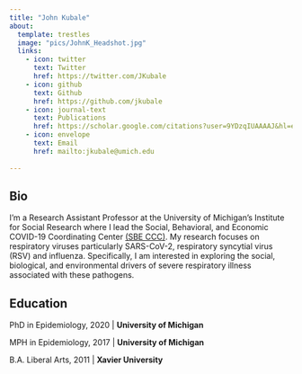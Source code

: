 ```yaml
---
title: "John Kubale"
about: 
  template: trestles
  image: "pics/JohnK_Headshot.jpg"
  links: 
    - icon: twitter
      text: Twitter
      href: https://twitter.com/JKubale
    - icon: github
      text: Github
      href: https://github.com/jkubale
    - icon: journal-text
      text: Publications
      href: https://scholar.google.com/citations?user=9YDzqIUAAAAJ&hl=en&oi=ao
    - icon: envelope
      text: Email
      href: mailto:jkubale@umich.edu
      
---
```


## Bio

I'm a Research Assistant Professor at the University of Michigan's Institute for Social Research where I lead the Social, Behavioral, and Economic COVID-19 Coordinating Center [(SBE CCC)](https://www.icpsr.umich.edu/web/pages/sbeccc/). My research focuses on respiratory viruses particularly SARS-CoV-2, respiratory syncytial virus (RSV) and influenza. Specifically, I am interested in exploring the social, biological, and environmental drivers of severe respiratory illness associated with these pathogens.

## Education

PhD in Epidemiology, 2020 \| **University of Michigan**

MPH in Epidemiology, 2017 \| **University of Michigan**

B.A. Liberal Arts, 2011 \| **Xavier University**
